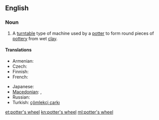 ==English==
{{wikipedia}}

===Noun===
{{en-noun}}

# A [[turntable]] type of machine used by a [[potter]] to form round pieces of [[pottery]] from wet [[clay]].

====Translations====
{{trans-top|machine used by a potter}}
* Armenian: {{t-|hy|դուրգ|tr=durg}}
* Czech: {{t-|cs|hrnčířský kruh|m}}
* Finnish: {{t-|fi|dreija}}
* French: {{t|fr|tour de potier|m}}
{{trans-mid}}
* Japanese: {{t-|ja|ロクロ|tr=rokuro|sc=Jpan}}
* [[Macedonian]]: {{t-|mk|грнчарско колце|n|tr=g'rnčarsko kólce}},  {{t-|mk|грнчарско тркало|n|tr=g'rnčarsko t'rkalo}}
* Russian: {{t-|ru|гончарный круг|m|tr=gončárnyj krug}}
* Turkish: [[çömlekçi çarkı]]
{{trans-bottom}}

[[et:potter's wheel]]
[[kn:potter's wheel]]
[[ml:potter's wheel]]